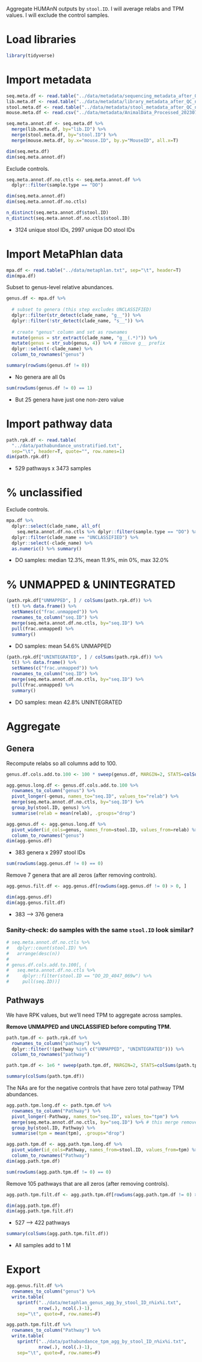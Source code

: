 Aggregate HUMAnN outputs by `stool.ID`. I will average relabs and TPM values. I will exclude the control samples.

# Load libraries

```r
library(tidyverse)
```

# Import metadata

```r
seq.meta.df <- read.table("../data/metadata/sequencing_metadata_after_QC_n3473_230620.txt", sep="\t", header=T)
lib.meta.df <- read.table("../data/metadata/library_metadata_after_QC_n3213_230620.txt", sep="\t", header=T)
stool.meta.df <- read.table("../data/metadata/stool_metadata_after_QC_n3124_240418.txt", sep="\t", header=T)
mouse.meta.df <- read.csv("../data/metadata/AnimalData_Processed_20230712.csv")
```

```r
seq.meta.annot.df <- seq.meta.df %>%
  merge(lib.meta.df, by="lib.ID") %>%
  merge(stool.meta.df, by="stool.ID") %>% 
  merge(mouse.meta.df, by.x="mouse.ID", by.y="MouseID", all.x=T)

dim(seq.meta.df)
dim(seq.meta.annot.df)
```

Exclude controls.

```r
seq.meta.annot.df.no.ctls <- seq.meta.annot.df %>% 
  dplyr::filter(sample.type == "DO")

dim(seq.meta.annot.df)
dim(seq.meta.annot.df.no.ctls)
```

```r
n_distinct(seq.meta.annot.df$stool.ID)
n_distinct(seq.meta.annot.df.no.ctls$stool.ID)
```

* 3124 unique stool IDs, 2997 unique DO stool IDs

# Import MetaPhlan data

```r
mpa.df <- read.table("../data/metaphlan.txt", sep="\t", header=T)
dim(mpa.df)
```

Subset to genus-level relative abundances.

```r
genus.df <- mpa.df %>% 
  
  # subset to genera (this step excludes UNCLASSIFIED)
  dplyr::filter(str_detect(clade_name, "g__")) %>% 
  dplyr::filter(!str_detect(clade_name, "s__")) %>% 
  
  # create "genus" column and set as rownames
  mutate(genus = str_extract(clade_name, "g__(.*)")) %>% 
  mutate(genus = str_sub(genus, 4)) %>% # remove g__ prefix
  dplyr::select(-clade_name) %>%
  column_to_rownames("genus")
```

```r
summary(rowSums(genus.df != 0))
```

* No genera are all 0s

```r
sum(rowSums(genus.df != 0) == 1)
```

* But 25 genera have just one non-zero value

# Import pathway data

```r
path.rpk.df <- read.table(
  "../data/pathabundance_unstratified.txt", 
  sep="\t", header=T, quote="", row.names=1)
dim(path.rpk.df)
```

* 529 pathways x 3473 samples

# % unclassified

Exclude controls.

```r
mpa.df %>% 
  dplyr::select(clade_name, all_of(
    seq.meta.annot.df.no.ctls %>% dplyr::filter(sample.type == "DO") %>% pull(seq.ID))) %>% 
  dplyr::filter(clade_name == "UNCLASSIFIED") %>% 
  dplyr::select(-clade_name) %>% 
  as.numeric() %>% summary()
```

* DO samples: median 12.3%, mean 11.9%, min 0%, max 32.0%

# % UNMAPPED & UNINTEGRATED

```r
(path.rpk.df["UNMAPPED", ] / colSums(path.rpk.df)) %>% 
  t() %>% data.frame() %>% 
  setNames(c("frac.unmapped")) %>% 
  rownames_to_column("seq.ID") %>% 
  merge(seq.meta.annot.df.no.ctls, by="seq.ID") %>% 
  pull(frac.unmapped) %>% 
  summary()
```

* DO samples: mean 54.6% UNMAPPED

```r
(path.rpk.df["UNINTEGRATED", ] / colSums(path.rpk.df)) %>% 
  t() %>% data.frame() %>% 
  setNames(c("frac.unmapped")) %>% 
  rownames_to_column("seq.ID") %>% 
  merge(seq.meta.annot.df.no.ctls, by="seq.ID") %>% 
  pull(frac.unmapped) %>% 
  summary()
```

* DO samples: mean 42.8% UNINTEGRATED

# Aggregate

## Genera

Recompute relabs so all columns add to 100.

```r
genus.df.cols.add.to.100 <- 100 * sweep(genus.df, MARGIN=2, STATS=colSums(genus.df), FUN="/")
```

```r
agg.genus.long.df <- genus.df.cols.add.to.100 %>% 
  rownames_to_column("genus") %>% 
  pivot_longer(-genus, names_to="seq.ID", values_to="relab") %>% 
  merge(seq.meta.annot.df.no.ctls, by="seq.ID") %>% 
  group_by(stool.ID, genus) %>% 
  summarise(relab = mean(relab), .groups="drop")
```

```r
agg.genus.df <- agg.genus.long.df %>% 
  pivot_wider(id_cols=genus, names_from=stool.ID, values_from=relab) %>% 
  column_to_rownames("genus")
dim(agg.genus.df)
```

* 383 genera x 2997 stool IDs

```r
sum(rowSums(agg.genus.df != 0) == 0)
```

Remove 7 genera that are all zeros (after removing controls).

```r
agg.genus.filt.df <- agg.genus.df[rowSums(agg.genus.df != 0) > 0, ]

dim(agg.genus.df)
dim(agg.genus.filt.df)
```

* 383 --> 376 genera

### Sanity-check: do samples with the same `stool.ID` look similar?

```r
# seq.meta.annot.df.no.ctls %>% 
#   dplyr::count(stool.ID) %>% 
#   arrange(desc(n))
# 
# genus.df.cols.add.to.100[, (
#   seq.meta.annot.df.no.ctls %>% 
#     dplyr::filter(stool.ID == "DO_2D_4047_069w") %>% 
#     pull(seq.ID))]
```

## Pathways

We have RPK values, but we'll need TPM to aggregate across samples. 

**Remove UNMAPPED and UNCLASSIFIED before computing TPM.**

```r
path.tpm.df <- path.rpk.df %>%
  rownames_to_column("pathway") %>% 
  dplyr::filter(!(pathway %in% c("UNMAPPED", "UNINTEGRATED"))) %>% 
  column_to_rownames("pathway")
```

```r
path.tpm.df <- 1e6 * sweep(path.tpm.df, MARGIN=2, STATS=colSums(path.tpm.df), FUN="/")
```

```r
summary(colSums(path.tpm.df))
```

The NAs are for the negative controls that have zero total pathway TPM abundances.

```r
agg.path.tpm.long.df <- path.tpm.df %>% 
  rownames_to_column("Pathway") %>% 
  pivot_longer(-Pathway, names_to="seq.ID", values_to="tpm") %>% 
  merge(seq.meta.annot.df.no.ctls, by="seq.ID") %>% # this merge removes controls
  group_by(stool.ID, Pathway) %>% 
  summarise(tpm = mean(tpm), .groups="drop")
```

```r
agg.path.tpm.df <- agg.path.tpm.long.df %>% 
  pivot_wider(id_cols=Pathway, names_from=stool.ID, values_from=tpm) %>% 
  column_to_rownames("Pathway")
dim(agg.path.tpm.df)
```

```r
sum(rowSums(agg.path.tpm.df != 0) == 0)
```

Remove 105 pathways that are all zeros (after removing controls).

```r
agg.path.tpm.filt.df <- agg.path.tpm.df[rowSums(agg.path.tpm.df != 0) > 0, ]

dim(agg.path.tpm.df)
dim(agg.path.tpm.filt.df)
```

* 527 --> 422 pathways

```r
summary(colSums(agg.path.tpm.filt.df))
```

* All samples add to 1 M

# Export

```r
agg.genus.filt.df %>%
  rownames_to_column("genus") %>% 
  write.table(
    sprintf("../data/metaphlan_genus_agg_by_stool_ID_n%ix%i.txt",
            nrow(.), ncol(.)-1),
    sep="\t", quote=F, row.names=F)
```

```r
agg.path.tpm.filt.df %>%
  rownames_to_column("Pathway") %>% 
  write.table(
    sprintf("../data/pathabundance_tpm_agg_by_stool_ID_n%ix%i.txt",
            nrow(.), ncol(.)-1),
    sep="\t", quote=F, row.names=F)
```
